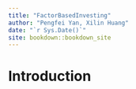 ```yaml
--- 
title: "FactorBasedInvesting"
author: "Pengfei Yan, Xilin Huang"
date: "`r Sys.Date()`"
site: bookdown::bookdown_site
---
```


# Introduction

